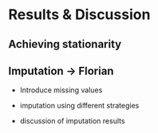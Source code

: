 # Results & Discussion

## Achieving stationarity




## Imputation -> Florian

- Introduce missing values

- imputation using different strategies

- discussion of imputation results

